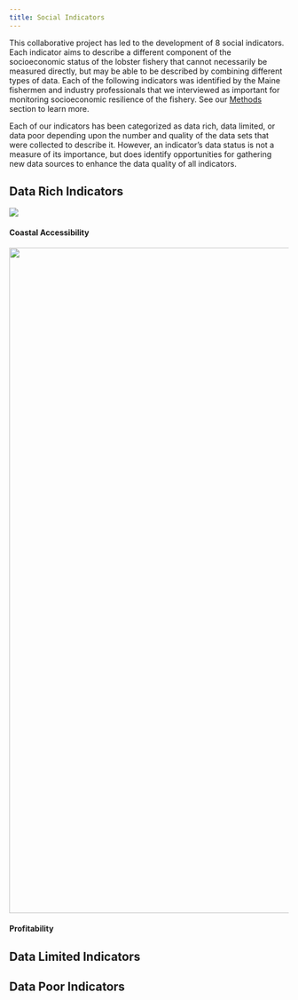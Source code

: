 ```yaml
---
title: Social Indicators
---
```


This collaborative project has led to the development of 8 social indicators. Each indicator aims to describe a different component of the socioeconomic status of the lobster fishery that cannot necessarily be measured directly, but may be able to be described by combining different types of data. Each of the following indicators was identified by the Maine fishermen and industry professionals that we interviewed as important for monitoring socioeconomic resilience of the fishery. See our [Methods](https://social-oceans-lab.github.io/social-indicators-project/methods.html) section to learn more.

Each of our indicators has been categorized as data rich, data limited, or data poor depending upon the number and quality of the data sets that were collected to describe it. However, an indicator's data status is not a measure of its importance, but does identify opportunities for gathering new data sources to enhance the data quality of all indicators.

## Data Rich Indicators

![](images/data_rich_indicators.png)

#### Coastal Accessibility

![](images/ca_fa_score_plot.png){width="1200"}

#### Profitability

## Data Limited Indicators

## Data Poor Indicators

